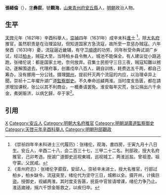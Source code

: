 '''張緒倫'''（{{bd|？||？|}}），[[表字|字]]'''彝叙'''，號'''觀海'''，[[山東|山東]][[青州府|青州府]][[安丘縣|安丘縣]]人，[[明朝|明朝]]政治人物。

==生平==
[[天啓|天啓]]元年（1621年）辛酉科舉人，[[崇禎|崇禎]]四年（1631年）成辛未科[[進士|進士]] <ref>《崇祯四年辛未科进士三代履历》：张绪伦，观海，書四房，壬寅九月十八日生。安丘人，辛酉二十八，会二百三十七，三甲二十二名。刑部政，授大名府推官，己卯考选，授湖广道御史巡视東城，巡视城工，两淮巡盐。曾祖澄。祖守蒙。父民咸。</ref>，除[[大名府|大名府]]推官，虽然职责是在治理监狱，但知道国家方急流寇，故所至一意惩办贼寇。六年癸酉（1633年）憂，流寇逼近畿辅，有守卫[[順德府|順德]]的功劳，同年秋受命典试湖广乡试，经过[[柏乡|柏乡]]，贼寇大至，当時柏乡县令無人，城池不能保全，有人建议從小路逃跑，张绪伦说：都是国家土地，奈何放弃。召集士民拒守三日三夜，贼寇知難以撼动，遂解围退去。代理府事，创置戍卒八百人，親自训练，耗费达五千两，都自己筹办，没有挪用一分公钱。摄理[[開州|開州]]，提前歼灭两个流寇的内应，以治理卓异上聞，崇祯十二年擢升湖广道[[監察御史|監察御史]]。不久奉命巡鹾两淮。当时度支告匮，都在請求增加课税，张公以其不利商业，一概奏请罢免。淮安每年灾荒，张公捐出六千余金，煮粥赈济，以病乞歸，卒于家<ref>《青州府志》：张绪伦字彛叙，安邱人。崇祯辛未进士，授大名推官，行部过柏乡，柏乡缺令，流冦突至，绪伦代为坚守三日，城赖以全。摄开州，计擒巨盗。授御史，视鹾两淮。其时度支告匮，抚臣中官皆请增课，绪伦力争乃止。淮适嵗祲，捐六千馀金赈救之，以疾归卒。</ref>。

==引用==
{{reflist}}

{{崇禎四年辛未科殿試金榜}}
{{明朝官员小作品}}
[[Category:张姓|X]]
[[Category:安丘人|Category:安丘人]]
[[Category:明朝大名府推官|Category:明朝大名府推官]]
[[Category:明朝湖廣道監察御史|Category:明朝湖廣道監察御史]]
[[Category:天啓元年辛酉科舉人|Category:天啓元年辛酉科舉人]]
[[Category:明朝刑部觀政|Category:明朝刑部觀政]]